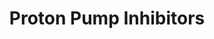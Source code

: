 ---
title: Proton Pump Inhibitors
aka:
  - PPIs
family_members:
  - Omeprazole
  - Esomeprazole
  - Lansoprazole
  - Pantoprazole
  - Rabeprazole
  - Dexlansoprazole
duration_chart_title: Oral Duration of Omeprazole
duration_chart:
  total: 18–24h
  onset: 2h
  coming_up: 3h
  plateau: 9h
  coming_down: 7h
positive_effects: reduced stomach acid, reflux relief, ulcer healing
negative_effects: headache, dizziness, gut microbiota disruption, anxiety, B12 deficiency, infection risk
neutral_effects: dry mouth, altered taste, digestive changes, fatigue
image_location: /src/assets/Images/Proton Pump Inhibitors/Generic proton pump inhibitor (structural formula).png
dosage_table:
  title: Oral Dosage of Omeprazole
  threshold: 5 mg
  light: 10–20 mg
  common: 20–40 mg
  strong: 40–60 mg
  heavy: 60+ mg
--- 